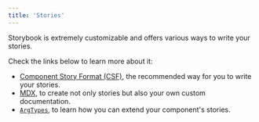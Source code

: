 ```yaml
---
title: 'Stories'
---
```


Storybook is extremely customizable and offers various ways to write your stories.

Check the links below to learn more about it:

* [Component Story Format (CSF)](./csf.mdx), the recommended way for you to write your stories.
* [MDX](./mdx.mdx), to create not only stories but also your own custom documentation.
* [`ArgTypes`](./argtypes.mdx), to learn how you can extend your component's stories.
